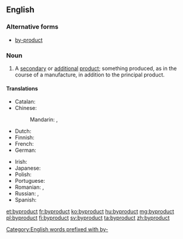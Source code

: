 {{also|by-product}}
==English==
{{wikipedia|by-product}}

===Alternative forms===
* [[by-product]]

===Noun===
{{en-noun}}

# A [[secondary]] or [[additional]] [[product]]; something produced, as in the course of a manufacture, in addition to the principal product.

====Translations====
{{trans-top|secondary or additional product}}
* Catalan: {{t-|ca|subproducte|m}}
* Chinese:
*: Mandarin: {{t|cmn|副產品|sc=Hani}}, {{t|cmn|副产品|tr=fùchǎnpǐn|sc=Hani}}
* Dutch: {{t-|nl|bijproduct|n}}
* Finnish: {{t+|fi|sivutuote}}
* French: {{t+|fr|sous-produit|m}}
* German: {{t+|de|Nebenprodukt|n}}
{{trans-mid}}
* Irish: {{t-|ga|fothoradh|m}}
* Japanese: {{t+|ja|副産物|tr=ふくさんぶつ, fukusanbutsu|sc=Jpan}}
* Polish: {{t-|pl|produkt uboczny|m}}
* Portuguese: {{t+|pt|derivado|m}}
* Romanian: {{t-|ro|subprodus|n}}, {{t-|ro|semifabricat|n}}
* Russian: {{t-|ru|побочный продукт|m|tr=pobóčnyj prodúkt|sc=Cyrl}}, {{t+|ru|субпродукт|m|tr=subprodúkt|sc=Cyrl}}
* Spanish: {{t-|es|subproducto|m}}
{{trans-bottom}}

[[Category:English words prefixed with by-]]

[[et:byproduct]]
[[fr:byproduct]]
[[ko:byproduct]]
[[hu:byproduct]]
[[mg:byproduct]]
[[pl:byproduct]]
[[fi:byproduct]]
[[sv:byproduct]]
[[ta:byproduct]]
[[zh:byproduct]]